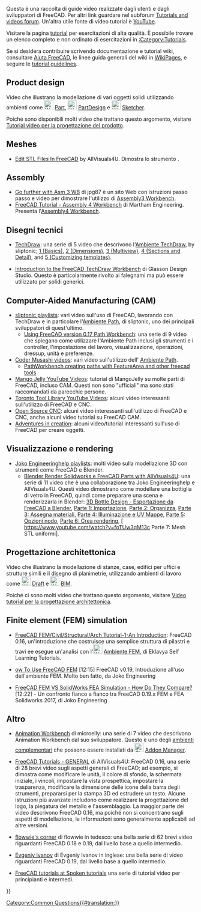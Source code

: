 <languages/>

{{VeryImportantMessage|Prestare attenzione alla versione di FreeCAD utilizzata nel tutorial. Se un tutorial utilizza una versione precedente del programma, il processo di modellazione generale potrebbe ancora funzionare ma alcuni strumenti potrebbero essere cambiati nelle versioni più recenti. Non aggiungere video realizzati con la versione 0.16 o precedente, poiché queste versioni sono considerate obsolete.}}

Questa è una raccolta di guide video realizzate dagli utenti e dagli sviluppatori di FreeCAD. Per altri link guardare nel subforum [https://forum.freecadweb.org/viewforum.php?f=36 Tutorials and videos forum]. Un'altra utile fonte di video tutorial è [https://YouTube.com YouTube].

Visitare la pagina [[tutorials/it|tutorial]] per esercitazioni di alta qualità. È possibile trovare un elenco completo e non ordinato di esercitazioni in [[:Category:Tutorials]].

Se si desidera contribuire scrivendo documentazione e tutorial wiki, consultare [[Help FreeCAD/it|Aiuta FreeCAD]], le linee guida generali del wiki in [[WikiPages/it|WikiPages]], e seguire le [[tutorial guidelines|tutorial guidelines]].

== Product design ==

Video che illustrano la modellazione di vari oggetti solidi utilizzando ambienti come [[Image:Workbench_Part.svg|24px]] [[Part Workbench/it|Part]], [[Image:Workbench_PartDesign.svg|24px]] [[PartDesign Workbench/it|PartDesign]] e [[Image:Workbench_Sketcher.svg|24px]] [[Sketcher Workbench/it|Sketcher]].

Poiché sono disponibili molti video che trattano questo argomento, visitare [[Video_tutorials_for_product_design/it|Tutorial video per la progettazione del prodotto]].

== Meshes ==

* [https://www.youtube.com/watch?v=5lwENZeNiNg&feature=youtu.be Edit STL Files In FreeCAD] by  AllVisuals4U. Dimostra lo strumento {{Button|[[File:Part_ShapeFromMesh.svg|16px]] [[Part_ShapeFromMesh/it|Part Forma da mesh]]}}.

== Assembly ==

* [http://help-freecad-jpg87.fr/025c_ass_ex_creat.php Go further with Asm 3 WB] di jpg87 è un sito Web con istruzioni passo passo e video per dimostrare l'utilizzo di [[Assembly3_Workbench/it|Assembly3 Workbench]].
* [https://www.youtube.com/watch?v=n04M6nFvdxs FreeCAD Tutorial - Assembly 4 Workbench] di Martham Engineering. Presenta l'[[Assembly4_Workbench/it|Assembly4 Workbench]].

<span id="Technical_drawings"></span>
== Disegni tecnici ==

* [https://www.youtube.com/watch?v=7LbOmSGW9F0&list=PLEuOia-QxyFKQnmM1U9yVo7eNrK_Mcln8 TechDraw]: una serie di 5 video che descrivono l'[[TechDraw Workbench/it|Ambiente TechDraw]], by sliptonic; [https://www.youtube.com/watch?v=7LbOmSGW9F0 1 (Basics)], [https://www.youtube.com/watch?v=z3w84RfvqaE 2 (Dimensions)], [https://www.youtube.com/watch?v=uNjXg-m38aI 3 (Multiview)], [https://www.youtube.com/watch?v=3zSdeFV6I5o 4 (Sections and Detail)], and [https://www.youtube.com/watch?v=kcmdJ7xa7gg 5 (Customizing templates)].

* [https://www.youtube.com/watch?v=TnYMfpdNQoo Introduction to the FreeCAD TechDraw Workbench] di Glasson Design Studio. Questo è particolarmente rivolto ai falegnami ma può essere utilizzato per solidi generici.

== Computer-Aided Manufacturing (CAM) ==

* [https://www.youtube.com/user/sliptonic/playlists sliptonic playlists]: vari video sull'uso di FreeCAD, lavorando con TechDraw e in particolare l'[[Path Workbench/it|Ambiente Path]], di sliptonic, uno dei principali sviluppatori di quest'ultimo.
** [https://www.youtube.com/playlist?list=PLEuOia-QxyFJZSpqb0xOHc9t7MLdCO3io Using FreeCAD version 0.17 Path Workbench]: una serie di 9 video che spiegano come utilizzare l'Ambiente Path inclusi gli strumenti e i controller, l'impostazione del lavoro, visualizzazione, operazioni, dressup, unità e preferenze.
* [https://www.youtube.com/channel/UCtNnYMVWGkG-aemOrCtGjCA/videos Coder Musashi videos]: vari video sull'utilizzo dell' [[Path Workbench/it|Ambiente Path]].
** [https://www.youtube.com/watch?v=MsDIRIkeNJ4 PathWorkbench creating paths with FeatureArea and other freecad tools]
* [https://www.youtube.com/@MangoJellySolutions Mango Jelly YouTube Videos]: tutorial di MangoJelly su molte parti di FreeCAD, incluso CAM. Questi non sono "ufficiali" ma sono stati raccomandati da parecchie persone.
* [https://www.youtube.com/@TorontotoollibraryIRBE Toronto Tool Library YouTube Videos]: alcuni video interessanti sull'utilizzo di FreeCAD e CNC.
* [https://www.youtube.com/@opensourcecnc Open Source CNC]: alcuni video interessanti sull'utilizzo di FreeCAD e CNC, anche alcuni video tutorial su FreeCAD CAM.
* [https://www.youtube.com/@Adventuresincreation Adventures in creation]: alcuni video/tutorial interessanti sull'uso di FreeCAD per creare oggetti.

<span id="Visualization_and_rendering"></span>
== Visualizzazione e rendering ==

* [https://www.youtube.com/channel/UC-CubOaooNwC-3RBKUoAOQQ/playlists Joko Engineeringhelp playlists]: molti video sulla modellazione 3D con strumenti come FreeCAD e Blender.
** [https://www.youtube.com/watch?v=a__w8eMRx-U&list=PL7eiW2bt21YUfOTUvzA3jtQqF4Vpz21Ut Blender Render Solidworks e FreeCAD Parts with AllVisuals4U]: una serie di 11 video che è una collaborazione tra Joko Engineeringhelp e AllVisuals4U. Questi video dimostrano come modellare una bottiglia di vetro in FreeCAD, quindi come preparare una scena e renderizzarla in Blender: [https://www.youtube.com/watch?v=a__w8eMRx-U&list=PL7eiW2bt21YUfOTUvzA3jtQqF4Vpz21Ut 3D Bottle Design - Esportazione da FreeCAD a Blender], [https://www.youtube.com/watch?v=U7e6-Wfv2b0 Parte 1: Importazione], [https://www.youtube.com/watch?v=fAvDd7SY-T0 Parte 2: Organizza], [https://www.youtube.com/watch?v=J8TuRgaBNBU Parte 3: Assegna materiali], [https://www.youtube.com/watch?v=0dsvaQVN1VQ Parte 4: Illuminazione e UV Mappe], [https://www.youtube.com/watch?v=zx0Qvsl6gzw Parte 5: Opzioni nodo], [https://www.youtube.com/watch?v=TRVLZeJ6f28 Parte 6: Crea rendering], [ https://www.youtube.com/watch?v=foTUw3qM13c Parte 7: Mesh STL uniformi].

<span id="Architectural_design"></span>
== Progettazione architettonica ==

Video che illustrano la modellazione di stanze, case, edifici per uffici e strutture simili e il disegno di planimetrie, utilizzando ambienti di lavoro come [[Image:Workbench_Draft.svg|24px]] [[Draft_Workbench/it|Draft]] e [[Image:Workbench_BIM.svg|24px]] [[BIM_Workbench/it|BIM]].

Poiché ci sono molti video che trattano questo argomento, visitare [[Video_tutorials_for_architectural_design/it|Video tutorial per la progettazione architettonica]].

== Finite element (FEM) simulation ==

* [https://www.youtube.com/watch?v=wAJe1R5NDGw FreeCAD FEM/Civil/Structural/Arch Tutorial-1-An Introduction]: FreeCAD 0.16, un'introduzione che costruisce una semplice struttura di pilastri e travi ee esegue un'analisi con l'[[Image:Workbench_FEM.svg|24px]] [[FEM Workbench/it|Ambiente FEM]], di Eklavya Self Learning Tutorials.

* [https://www.youtube.com/watch?v=dhrynRdBOIg ow To Use FreeCAD FEM] [12:15] FreeCAD v0.19, Introduzione all'uso dell'ambiente FEM. Molto ben fatto, da Joko Engineering

* [https://www.youtube.com/watch?v=qWtMJagDoRk FreeCAD FEM VS SolidWorks FEA Simulation - How Do They Compare?] [12:22] - Un confronto fianco a fianco tra FreeCAD 0.19.x FEM e FEA Solidworks 2017, di Joko Engineering

<span id="Other"></span>
== Altro ==

* [https://www.youtube.com/watch?v=AQjAa5JxmOg&list=PLIxaznuCUATKzCFbFUFhRwZMJMnYuQ1JB Animation Workbench] di microelly: una serie di 7 video che descrivono Animation Workbench dal suo sviluppatore. Questo è uno degli [[external workbenches/it|ambienti complementari]] che possono essere installati da [[Image:Std_AddonMgr.svg|24px]] [[Std_AddonMgr/it|Addon Manager]].

* [https://www.youtube.com/watch?v=WdBQPXeAeMc&list=PLKu--JcOZKTPZjy761ELQ7ba45yZmxOpj FreeCAD Tutorials - GENERAL] di AllVisuals4U: FreeCAD 0.16, una serie di 28 brevi video sugli aspetti generali di FreeCAD; ad esempio, si dimostra come modificare le unità, il colore di sfondo, la schermata iniziale, i vincoli, impostare la vista prospettica, impostare la trasparenza, modificare la dimensione delle icone della barra degli strumenti, prepararsi per la stampa 3D ed estrudere un testo. Alcune istruzioni più avanzate includono come realizzare la progettazione del logo, la piegatura del metallo e l'assemblaggio. La maggior parte dei video descrivono FreeCAD 0.16, ma poiché non si concentrano sugli aspetti di modellazione, le informazioni sono generalmente applicabili ad altre versioni.

* [https://www.youtube.com/c/flowwiescorner/videos flowwie's corner] di flowwie in tedesco: una bella serie di 62 brevi video riguardanti FreeCAD 0.18 e 0.19, dal livello base a quello intermedio.

* [https://www.youtube.com/c/CFDIntech/videos Evgeniy Ivanov] di Evgeniy Ivanov in inglese: una bella serie di video riguardanti FreeCAD 0.19, dal livello base a quello intermedio.

* [https://spoken-tutorial.org/tutorial-search/?search_foss=FreeCAD&search_language=English FreeCAD tutorials at Spoken tutorials] una serie di tutorial video per principianti e intermedi.

{{Userdocnavi{{#translation:}}}}
[[Category:Common Questions{{#translation:}}]]